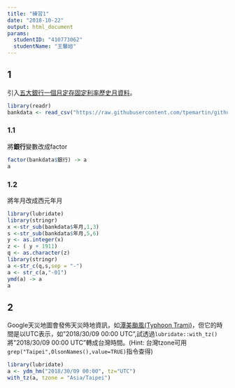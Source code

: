 ```yaml
---
title: "練習1"
date: "2018-10-22"
output: html_document
params:
  studentID: "410773062"
  studentName: "王馨姮"
---
```



## 1
引入[五大銀行一個月定存固定利率歷史月資料](https://raw.githubusercontent.com/tpemartin/github-data/master/bankdata.csv)。

```r
library(readr)
bankdata <- read_csv("https://raw.githubusercontent.com/tpemartin/github-data/master/bankdata.csv")
```

### 1.1
將**銀行**變數改成factor
```r
factor(bankdata$銀行) -> a
a
```

### 1.2
將年月改成西元年月
```r
library(lubridate)
library(stringr)
x <-str_sub(bankdata$年月,1,3)
s <-str_sub(bankdata$年月,5,6)
y <- as.integer(x)
z <- ( y + 1911)
q <- as.character(z)
library(stringr)
a <-str_c(q,s,sep = "-")
a <- str_c(a,"-01")
ymd(a) -> a
a
```


## 2
Google天災地圖會發佈天災時地資訊，如[潭美颱風(Typhoon Trami)](https://google.org/crisismap/google.com/2018-trami)，但它的時間是以UTC表示，如"2018/30/09 00:00 UTC",試透過`lubridate::with_tz()`將"2018/30/09 00:00 UTC"轉成台灣時間。(Hint: 台灣tzone可用`grep("Taipei",OlsonNames(),value=TRUE)`指令查得)

```r
library(lubridate)
a <- ydm_hm("2018/30/09 00:00", tz="UTC")
with_tz(a, tzone = "Asia/Taipei")
```


